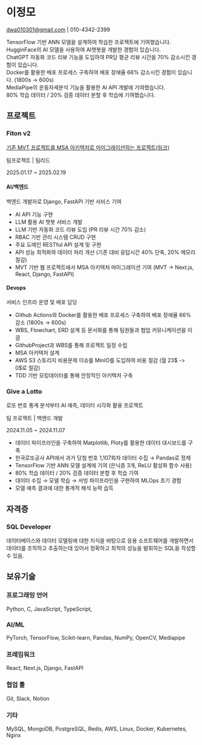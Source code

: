 
# 이정모
dwa010301@gmail.com | 010-4342-2399

TensorFlow 기반 ANN 모델을 설계하여 학습한 프로젝트에 기여했습니다. <br />
HugginFace의 AI 모델을 사용하여 AI챗봇을 개발한 경험이 있습니다. <br />
ChatGPT 자동화 코드 리뷰 기능을 도입하여 PR당 평균 리뷰 시간을 70% 감소시킨 경험이 있습니다. <br />
Docker를 활용한 배포 프로세스 구축하여 배포 장애율 66% 감소시킨 경험이 있습니다. (1800s -> 600s) <br />
MediaPipe의 운동자세분석 기능을 활용한 AI API 개발에 기여했습니다. <br />
80% 학습 데이터 / 20% 검증 데이터 분할 후 학습에 기여했습니다. 

## 프로젝트

### Fiton v2
[기존 MVT 프로젝트를 MSA 아키텍처로 마이그레이션하는 프로젝트(링크)](https://github.com/2zm00/Fiton_v2_zmo)

팀프로젝트 | 팀리드

2025.01.17 ~ 2025.02.19



#### AI/백엔드
백엔드 개발자로 Django, FastAPI 기반 서비스 기여

- AI API 기능 구현
- LLM 활용 AI 챗봇 서비스 개발
- LLM 기반 자동화 코드 리뷰 도입 (PR 리뷰 시간 70% 감소)
- RBAC 기반 관리 시스템 CRUD 구현
- 주요 도메인 RESTful API 설계 및 구현
- API 성능 최적화와 데이터 처리 개선 (기존 대비 응답시간 40% 단축, 20% 메모리 절감)
- MVT 기반 웹 프로젝트에서 MSA 아키텍처 마이그레이션 기여 (MVT -> Next.js, React, Django, FastAPI)


#### Devops
서비스 인프라 운영 및 배포 담당

- Github Actions와 Docker를 활용한 배포 프로세스 구축하여 배포 장애율 66% 감소 (1800s -> 600s)
- WBS, Flowchart, ERD 설계 등 문서화를 통해 팀원들과 협업 커뮤니케이션을 이끔
- GithubProject과 WBS를 통해 프로젝트 일정 수립
- MSA 아키텍처 설계
- AWS S3 스토리지 비용문제 이슈를 MinIO를 도입하여 비용 절감 (월 23$ -> 0$로 절감)
- TDD 기반 모킹데이터를 통해 안정적인 아키텍처 구축


### Give a Lotto
로또 번호 통계 분석부터 AI 예측, 데이터 시각화 활용 프로젝트

팀 프로젝트 | 백엔드 개발

2024.11.05 ~ 2024.11.07 

- 데이터 파이프라인을 구축하여 Matplotlib, Ploty를 활용한 데이터 대시보드를 구축
- 한국로또공사 API에서 과거 당첨 번호 1,107회차 데이터 수집 → Pandas로 정제
- TensorFlow 기반 ANN 모델 설계에 기여 (은닉층 3개, ReLU 활성화 함수 사용)
- 80% 학습 데이터 / 20% 검증 데이터 분할 후 학습 기여
- 데이터 수집 → 모델 학습 → 서빙 파이프라인을 구현하여 MLOps 초기 경험
- 모델 예측 결과에 대한 통계적 해석 능력 습득

## 자격증
### SQL Developer
데이터베이스와 데이터 모델링에 대한 지식을 바탕으로 응용 소프트웨어를 개발하면서 데이터를 조작하고 추출하는데 있어서 정확하고 최적의 성능을 발휘하는 SQL을 작성할 수 있음.

## 보유기술
### 프로그래밍 언어
Python, C, JavaScript, TypeScript, 

### AI/ML
PyTorch, TensorFlow, Scikit-learn,
Pandas, NumPy, OpenCV, Mediapipe

### 프레임워크
React, Next.js, Django, FastAPI

### 협업 툴
Git, Slack, Notion

### 기타
MySQL, MongoDB, PostgreSQL, Redis, AWS, Linux, Docker, Kubernetes, Nginx

